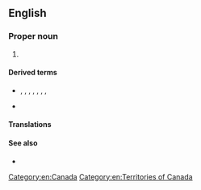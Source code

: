==English==
{{wikipedia|Yukon}}

===Proper noun===
{{en-proper noun|head=[[Yukon]] [[territory|Territory]]}}

# {{synonym of|Yukon|lang=en}}

====Derived terms====
* {{l|en|Yu}}, {{l|en|Yu.}}, {{l|en|Yk}}, {{l|en|Yk.}}, {{l|en|YK}}, {{l|en|YT}}, {{l|en|Y.T.}}, {{l|en|Y. T.}} {{qualifier|abbreviation}}
* {{l|en|Yukoner}}

====Translations====
{{trans-see|Yukon}}

====See also====
* {{l|en|Appendix:Place names in Yukon Territory}}

[[Category:en:Canada]]
[[Category:en:Territories of Canada]]
